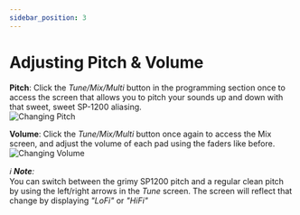 ```yaml
---
sidebar_position: 3
---
```


# Adjusting Pitch & Volume

**Pitch**: Click the *Tune/Mix/Multi* button in the programming section once to access the screen that allows you to pitch your sounds up and down
with that sweet, sweet SP-1200 aliasing.<br/>
![Changing Pitch](img/tune.gif)

**Volume**: Click the *Tune/Mix/Multi* button once again to access the Mix screen, and adjust the volume of each pad using the faders like before.<br/>
![Changing Volume](img/mix.gif)
<br/>

*ℹ️ **Note**:* <br/>
You can switch between the grimy SP1200 pitch and a regular clean pitch by using the left/right arrows in the *Tune* screen.
The screen will reflect that change by displaying *"LoFi"* or *"HiFi"*
